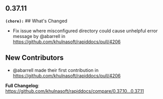 ## 0.37.11
**`(chore):`** ## What's Changed
* Fix issue where misconfigured directory could cause unhelpful error message by @abarrell in https://github.com/khulnasoft/rapiddocs/pull/4206

## New Contributors
* @abarrell made their first contribution in https://github.com/khulnasoft/rapiddocs/pull/4206

**Full Changelog**: https://github.com/khulnasoft/rapiddocs/compare/0.37.10...0.37.11

